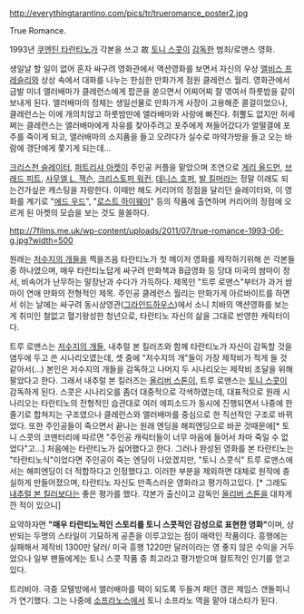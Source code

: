 http://everythingtarantino.com/pics/tr/trueromance_poster2.jpg

True Romance.

1993년 [[쿠엔틴 타란티노]]가 각본을 쓰고 故 [[토니 스콧]]이 [[감독]]한 범죄/로맨스 영화.

생일날 할 일이 없어 혼자 싸구려 영화관에서 액션영화를 보면서 자신의 우상 [[엘비스 프레슬리]]와 상상 속에서 대화를 나누는 한심한 만화가게 점원 클레런스 월리. 영화관에서 금발 미녀 앨러배마가 클레런스에게 팝콘을 쏟으면서 어찌어찌 잘 엮여서 하룻밤을 같이 보내게 된다. 앨러배마의 정체는 생일선물로 만화가게 사장이 고용해준 콜걸이었으나, 클레런스는 이에 개의치않고 하룻밤만에 앨라배마와 사랑에 빠진다. 쥐뿔도 없지만 허세쩌는 클레런스는 앨러배마에게 자유를 찾아주려고 포주에게 쳐들어갔다가 얼떨결에 포주를 죽이게 되고, 앨러배마의 소지품을 들고 오려다가 실수로 마약가방을 들고 오는 바람에 갱단에게 쫓기게 되는데...

[[크리스천 슬레이터]], [[퍼트리샤 아켓]]이 주인공 커플을 맡았으며 조연으로 [[게리 올드먼]], [[브래드 피트]], [[사무엘 L. 잭슨]], [[크리스토퍼 워컨]], [[데니스 호퍼]], [[발 킬머]]라는 정말 이래도 되는건가싶은 캐스팅을 자랑한다. 이때만 해도 커리어의 정점을 달리던 슬레이터와, 이 영화를 계기로 "[[에드 우드]]", "[[로스트 하이웨이]]" 등의 작품에 출연하며 커리어의 정점에 오르게 된 아켓의 모습을 보는 것도 쏠쏠하다.

http://7films.me.uk/wp-content/uploads/2011/07/true-romance-1993-06-g.jpg?width=500

원래는 [[저수지의 개들]]을 찍을즈음 타란티노가 첫 메이저 영화를 제작하기위해 쓴 각본들중 하나였으며, 매우 타란티노답게 싸구려 만화책과 B급영화 등 당대 미국의 쌈마이 정서, 비속어가 난무하는 말장난과 수다가 가득하다. 제목인 "트루 로맨스"부터가 과거 쌈마이 연애 만화의 전형적인 제목. 주인공 클레런스 월리는 만화가게 아르바이트를 하면서 쉬는 날에는 싸구려 동시상영관([[그라인드하우스]])에서 소니 치바의 액션영화를 보는게 취미인 철없고 혈기왕성한 청년으로, 타란티노 자신의 삶을 그대로 반영한 캐릭터이다.

트루 로맨스는 [[저수지의 개들]], 내추럴 본 킬러즈와 함께 타란티노가 자신이 감독할 것을 염두에 두고 쓴 시나리오였는데, 셋 중에 "저수지의 개"들이 가장 제작비가 적게 들 것 같아서(...) 본인은 저수지의 개들을 감독하고 나머지 두 시나리오는 제작비 조달을 위해 팔았다고 한다. 그래서 내추럴 본 킬러즈는 [[올리버 스톤]]이, 트루 로맨스는 [[토니 스콧]]이 감독하게 된다. 스콧은 시나리오를 좀더 대중적으로 각색하였는데, 대표적으로 원래 시나리오는 타란티노의 전형적인 습관대로 여러 에피소드가 동시에 진행되면서 나중에 한줄기로 합쳐지는 구조였으나 클레런스와 앨러배마를 중심으로 한 직선적인 구조로 바뀌었다. 또한 주인공들이 죽으면서 끝나는 원래 엔딩을 해피엔딩으로 바꾼 것때문에[* 토니 스콧의 코멘터리에 따르면 "주인공 캐릭터들이 너무 마음에 들어서 차마 죽일 수 없었다"고...] 처음에는 타란티노가 싫어했다고 한다. 그러나 완성된 영화를 본 타란티노는 "타란티노식"이었다면 주인공이 죽는 엔딩이 나았겠지만, "토니 스콧식" 트루 로맨스에서는 해피엔딩이 더 적합하다고 인정했다고. 이러한 부분을 제외하면 대체로 원작에 충실하게 만들어졌으며, 타란티노 자신도 만족스러운 영화라고 평가하고있다. [* 그래도 [[내추럴 본 킬러]]보다는 좋은 평가를 했다. 각본가 출신이고 감독인 [[올리버 스톤]]을 대차게 깐 적이 있으니] 

요약하자면 '''"매우 타란티노적인 스토리를 토니 스콧적인 감성으로 표현한 영화"'''이며, 상반되는 두명의 스타일이 기묘하게 공존을 이루고있는 점이 매력인 작품이다. 흥행에는 실패해서 제작비 1300만 달러/ 미국 흥행 1220만 달러이라는 영 좋지 않은 수익을 거두었으나 일부 팬들에게는 토니 스콧 작품 중 최고라고 평가받으며 컬트적인 인기를 얻고 있다.

트리비아. 극중 모텔방에서 앨러배마를 떡이 되도록 두들겨 패던 갱은 제임스 갠돌피니가 연기했다. 그는 나중에 [[소프라노스]]에서 토니 소프라노 역을 맡아 대스타가 된다.
